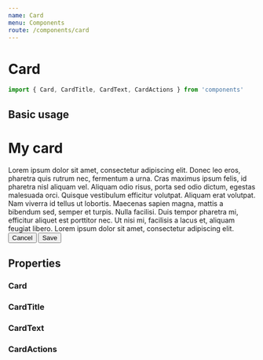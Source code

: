 ```yaml
---
name: Card
menu: Components
route: /components/card
---
```



# Card

```js
import { Card, CardTitle, CardText, CardActions } from 'components'
```

## Basic usage

<Playground>
  <Card>
    <CardTitle>
      <h1>My card</h1>
    </CardTitle>
    <CardText>
      Lorem ipsum dolor sit amet, consectetur adipiscing elit. Donec leo eros,
      pharetra quis rutrum nec, fermentum a urna. Cras maximus ipsum felis, id
      pharetra nisl aliquam vel. Aliquam odio risus, porta sed odio dictum,
      egestas malesuada orci. Quisque vestibulum efficitur volutpat. Aliquam
      erat volutpat. Nam viverra id tellus ut lobortis. Maecenas sapien magna,
      mattis a bibendum sed, semper et turpis. Nulla facilisi. Duis tempor
      pharetra mi, efficitur aliquet est porttitor nec. Ut nisi mi, facilisis a
      lacus et, aliquam feugiat libero. Lorem ipsum dolor sit amet, consectetur
      adipiscing elit.
    </CardText>
    <CardActions>
      <Button secondary>Cancel</Button>
      <Button primary>Save</Button>
    </CardActions>
  </Card>
</Playground>

## Properties

### Card

<PropsTable of={Card} />

### CardTitle

<PropsTable of={CardTitle} />

### CardText

<PropsTable of={CardText} />

### CardActions

<PropsTable of={CardActions} />
